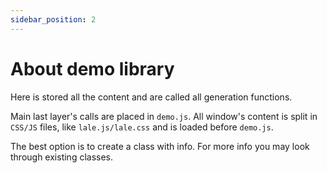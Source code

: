 ```yaml
---
sidebar_position: 2
---
```

# About demo library

Here is stored all the content and are called all generation functions.

Main last layer's calls are placed in `demo.js`. All window's content is split in `CSS/JS` files, like `lale.js/lale.css` and is loaded before `demo.js`.

The best option is to create a class with info. For more info you may look through existing classes.
